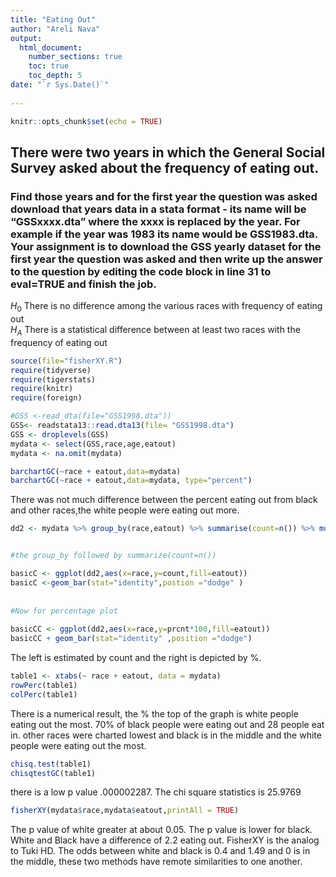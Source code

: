 ```yaml
---
title: "Eating Out"
author: "Areli Nava"
output: 
  html_document:
    number_sections: true
    toc: true
    toc_depth: 5
date: "`r Sys.Date()`"    
    
---
```


```r
knitr::opts_chunk$set(echo = TRUE)
```

## There were two years in which the General Social Survey asked about the frequency of eating out.
### Find those years and for the first year the question was asked download that years data in a stata format - its name will be "GSSxxxx.dta" where the xxxx is replaced by the year.  For example if the year was 1983 its name would be GSS1983.dta. Your assignment is to download the GSS yearly dataset for the first year the question was asked and then  write up the answer to the question by editing the  code block in line 31 to eval=TRUE and finish the job. 

$H_0$ There is no difference among the various races with frequency of eating out  
$H_A$ There is a statistical difference between at least two races with the frequency of eating out  




```r
source(file="fisherXY.R")
require(tidyverse)
require(tigerstats)
require(knitr)
require(foreign)
```


```r
#GSS <-read_dta(file="GSS1998.dta"))
GSS<- readstata13::read.dta13(file= "GSS1998.dta")
GSS <- droplevels(GSS)
mydata <- select(GSS,race,age,eatout)
mydata <- na.omit(mydata)
```



```r
barchartGC(~race + eatout,data=mydata)
barchartGC(~race + eatout,data=mydata, type="percent")

```


There was not much difference between the percent eating out from black and other races,the white people were eating out more.



```r
dd2 <- mydata %>% group_by(race,eatout) %>% summarise(count=n()) %>% mutate(prcnt=count/sum(count))


#the group_by followed by summarize(count=n())

basicC <- ggplot(dd2,aes(x=race,y=count,fill=eatout))
basicC <-geom_bar(stat="identity",postion ="dodge" )
            
      
#Now for percentage plot
                  
basicCC <- ggplot(dd2,aes(x=race,y=prcnt*100,fill=eatout))
basicCC + geom_bar(stat="identity" ,position ="dodge")
```

The left is estimated by count and the right is depicted by %.

```r
table1 <- xtabs(~ race + eatout, data = mydata)
rowPerc(table1)
colPerc(table1)
```

There is a numerical result, the % the top of the graph is white people eating out the most. 70% of black people were eating out and 28 people eat in. other races were charted lowest and black is in the middle and the white people were eating out the most.


```r
chisq.test(table1)
chisqtestGC(table1)
```

there is a low p value .000002287. The chi square statistics is 25.9769

```r
fisherXY(mydata$race,mydata$eatout,printAll = TRUE)
```

The p value of white greater at about 0.05. The p value is lower for black. White and Black have a difference of 2.2 eating out. FisherXY is the analog to Tuki HD. The odds between white and black is 0.4 and 1.49 and 0 is in the middle, these two methods have remote similarities to one another.



